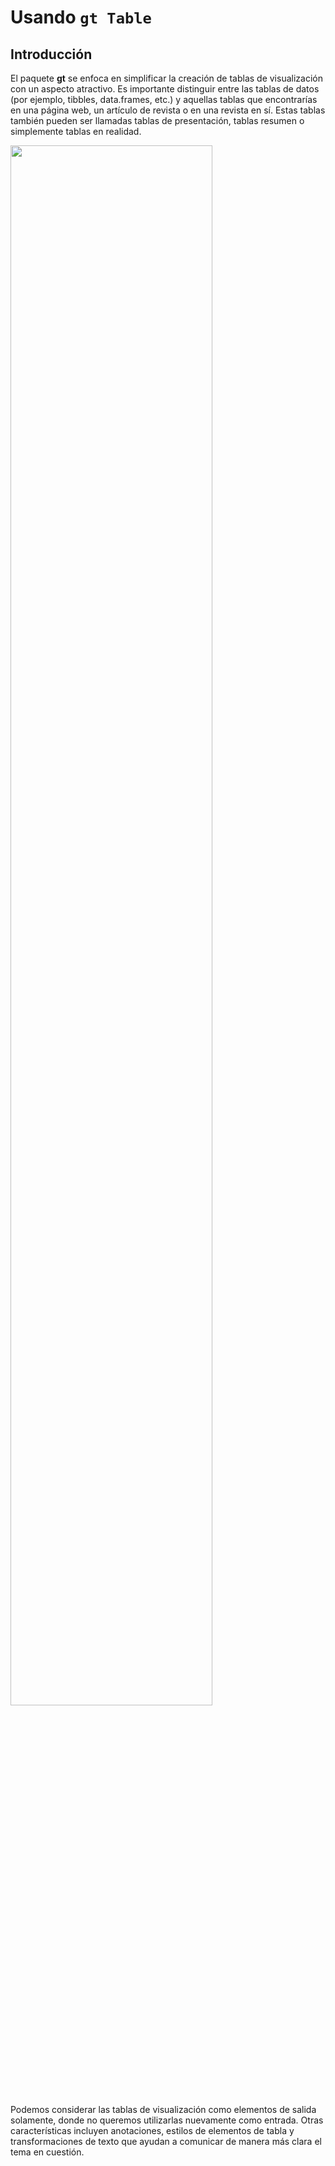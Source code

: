 
# Usando `gt Table` {.unnumbered}

## Introducción

El paquete **gt** se enfoca en simplificar la creación de tablas de visualización con un aspecto atractivo. Es importante distinguir entre las tablas de datos (por ejemplo, tibbles, data.frames, etc.) y aquellas tablas que encontrarías en una página web, un artículo de revista o en una revista en sí. Estas tablas también pueden ser llamadas tablas de presentación, tablas resumen o simplemente tablas en realidad.


![](Imagenes/Gt table/1. Intro.jpg){fig-alt="GT Table" fig-align="center" width=80%}


Podemos considerar las tablas de visualización como elementos de salida solamente, donde no queremos utilizarlas nuevamente como entrada. Otras características incluyen anotaciones, estilos de elementos de tabla y transformaciones de texto que ayudan a comunicar de manera más clara el tema en cuestión.





